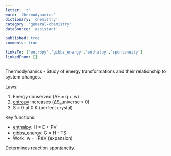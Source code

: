 ```yaml
---
letter: 't'
word: 'thermodynamics'
dictionary: 'chemistry'
category: 'general-chemistry'
dataSource: 'assistant'

published: true
comments: true

linksTo: ['entropy','gibbs_energy','enthalpy','spontaneity']
linkedFrom: []
---
```


<a id="thermodynamics">Thermodynamics</a> - Study of energy transformations and their relationship to system changes.

Laws:
1. Energy conserved (ΔE = q + w)
2. [entropy](#entropy) increases (ΔS_universe > 0)
3. S = 0 at 0 K (perfect crystal)

Key functions:
- [enthalpy](#enthalpy): H = E + PV
- [gibbs_energy](#gibbs_energy): G = H - TS
- Work: w = -PΔV (expansion)

Determines reaction [spontaneity](#spontaneity).

